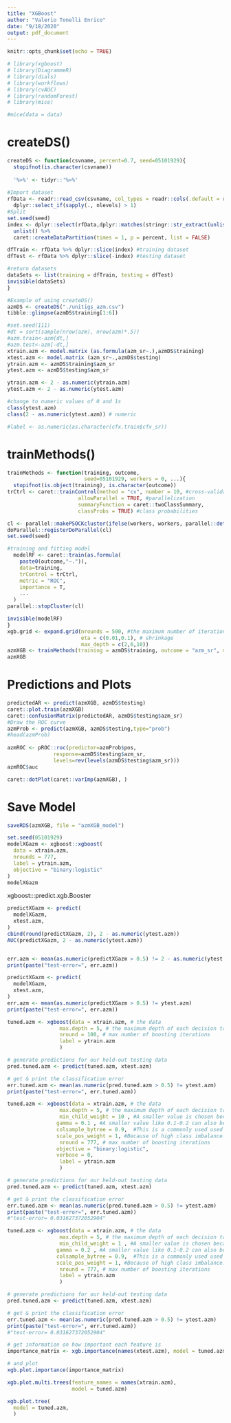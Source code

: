 ```yaml
---
title: "XGBoost"
author: "Valerio Tonelli Enrico"
date: "9/18/2020"
output: pdf_document
---
```


```r
knitr::opts_chunk$set(echo = TRUE)
```

```r
# library(xgboost)
# library(DiagrammeR)
# library(dials)
# library(workflows)
# library(cvAUC)
# library(randomForest)
# library(mice)
```


```r
#mice(data = data)
```

# createDS()
```r
createDS <- function(csvname, percent=0.7, seed=05101929){
  stopifnot(is.character(csvname))
  
  '%>%' <- tidyr::'%>%'
  
#Import dataset
rfData <- readr::read_csv(csvname, col_types = readr::cols(.default = readr::col_factor(NULL))) %>% 
  dplyr::select_if(sapply(., nlevels) > 1)
#Split
set.seed(seed)
index <- dplyr::select(rfData,dplyr::matches(stringr::str_extract(unlist(stringr::str_split(csvname, "_"))[2],"^[[:alpha:]]+"))) %>% 
  unlist() %>% 
  caret::createDataPartition(times = 1, p = percent, list = FALSE)

dfTrain <- rfData %>% dplyr::slice(index) #training dataset
dfTest <- rfData %>% dplyr::slice(-index) #testing dataset

#return datasets
dataSets <- list(training = dfTrain, testing = dfTest)
invisible(dataSets)
}

#Example of using createDS()
azmDS <- createDS("./unitigs_azm.csv")
tibble::glimpse(azmDS$training[1:6])
```


```r
#set.seed(111)
#dt = sort(sample(nrow(azm), nrow(azm)*.5))
#azm.train<-azm[dt,]
#azm.test<-azm[-dt,]
xtrain.azm <- model.matrix (as.formula(azm_sr~.),azmDS$training)
xtest.azm <- model.matrix (azm_sr~.,azmDS$testing)
ytrain.azm <- azmDS$training$azm_sr
ytest.azm <- azmDS$testing$azm_sr

ytrain.azm <- 2 - as.numeric(ytrain.azm)
ytest.azm <- 2 - as.numeric(ytest.azm)

#change to numeric values of 0 and 1s
class(ytest.azm)
class(2 - as.numeric(ytest.azm)) # numeric

#label <- as.numeric(as.character(cfx.train$cfx_sr))
```

# trainMethods()
```r
trainMethods <- function(training, outcome,
                         seed=05101929, workers = 0, ...){
  stopifnot(is.object(training), is.character(outcome))
trCtrl <- caret::trainControl(method = "cv", number = 10, #cross-validation
                       allowParallel = TRUE, #parallelization
                       summaryFunction = caret::twoClassSummary,
                       classProbs = TRUE) #class probabilities

cl <- parallel::makePSOCKcluster(ifelse(workers, workers, parallel::detectCores())) #set number of cores
doParallel::registerDoParallel(cl)
set.seed(seed)

#training and fitting model
  modelRF <- caret::train(as.formula(
    paste0(outcome,"~.")),
    data=training,
    trControl = trCtrl,
    metric = "ROC",
    importance = T,
    ...
  )
parallel::stopCluster(cl)

invisible(modelRF)
}
xgb.grid <- expand.grid(nrounds = 500, #the maximum number of iterations
                        eta = c(0.01,0.1), # shrinkage
                        max_depth = c(2,6,10))
azmXGB <- trainMethods(training = azmDS$training, outcome = "azm_sr", method = "xgbTree")
azmXGB
```
# Predictions and Plots
```r
predictedAR <- predict(azmXGB, azmDS$testing)
caret::plot.train(azmXGB)
caret::confusionMatrix(predictedAR, azmDS$testing$azm_sr)
#Draw the ROC curve 
azmProb <- predict(azmXGB, azmDS$testing,type="prob")
#head(azmProb)
 
azmROC <- pROC::roc(predictor=azmProb$pos,
               response=azmDS$testing$azm_sr,
               levels=rev(levels(azmDS$testing$azm_sr)))
azmROC$auc

caret::dotPlot(caret::varImp(azmXGB), )
```

# Save Model
```r
saveRDS(azmXGB, file = "azmXGB_model")
```




```r
set.seed(05101929)
modelXGazm <- xgboost::xgboost(
  data = xtrain.azm,
  nrounds = 777,
  label = ytrain.azm,
  objective = "binary:logistic"
)
modelXGazm
```

xgboost:::predict.xgb.Booster
```r

predictXGazm <- predict(
  modelXGazm, 
  xtest.azm, 
)
cbind(round(predictXGazm, 2), 2 - as.numeric(ytest.azm))
AUC(predictXGazm, 2 - as.numeric(ytest.azm))


err.azm <- mean(as.numeric(predictXGazm > 0.5) != 2 - as.numeric(ytest.azm))
print(paste("test-error=", err.azm))
```

```r

predictXGazm <- predict(
  modelXGazm, 
  xtest.azm, 
)
err.azm <- mean(as.numeric(predictXGazm > 0.5) != ytest.azm)
print(paste("test-error=", err.azm))
```


```r
tuned.azm <- xgboost(data = xtrain.azm, # the data           
                 max.depth = 5, # the maximum depth of each decision tree
                 nround = 100, # max number of boosting iterations
                 label = ytrain.azm
                 )  

# generate predictions for our held-out testing data
pred.tuned.azm <- predict(tuned.azm, xtest.azm)

# get & print the classification error
err.tuned.azm <- mean(as.numeric(pred.tuned.azm > 0.5) != ytest.azm)
print(paste("test-error=", err.tuned.azm))
```

```r
tuned.azm <- xgboost(data = xtrain.azm, # the data           
                 max.depth = 5, # the maximum depth of each decision tree
                 min_child_weight = 10 , #A smaller value is chosen because it is a highly imbalanced class problem and leaf nodes can have smaller size groups.
                gamma = 0.1 , #A smaller value like 0.1-0.2 can also be chosen for starting. This will anyways be tuned later.
                colsample_bytree = 0.9,  #This is a commonly used used start value. Typical values range between 0.5-0.9.
                scale_pos_weight = 1, #Because of high class imbalance.
                 nround = 777, # max number of boosting iterations
                objective = "binary:logistic",
                verbose = 0,
                 label = ytrain.azm
                 )  

# generate predictions for our held-out testing data
pred.tuned.azm <- predict(tuned.azm, xtest.azm)

# get & print the classification error
err.tuned.azm <- mean(as.numeric(pred.tuned.azm > 0.5) != ytest.azm)
print(paste("test-error=", err.tuned.azm))
#"test-error= 0.031627372052904"
```

```r
tuned.azm <- xgboost(data = xtrain.azm, # the data           
                 max.depth = 5, # the maximum depth of each decision tree
                 min_child_weight = 1 , #A smaller value is chosen because it is a highly imbalanced class problem and leaf nodes can have smaller size groups.
                gamma = 0.2 , #A smaller value like 0.1-0.2 can also be chosen for starting. This will anyways be tuned later.
                colsample_bytree = 0.9,  #This is a commonly used used start value. Typical values range between 0.5-0.9.
                scale_pos_weight = 1, #Because of high class imbalance.
                 nround = 777, # max number of boosting iterations
                 label = ytrain.azm
                 )  

# generate predictions for our held-out testing data
pred.tuned.azm <- predict(tuned.azm, xtest.azm)

# get & print the classification error
err.tuned.azm <- mean(as.numeric(pred.tuned.azm > 0.5) != ytest.azm)
print(paste("test-error=", err.tuned.azm))
#"test-error= 0.031627372052904"
```

```r
# get information on how important each feature is
importance_matrix <- xgb.importance(names(xtest.azm), model = tuned.azm)

# and plot
xgb.plot.importance(importance_matrix)
```

```r
xgb.plot.multi.trees(feature_names = names(xtrain.azm), 
                     model = tuned.azm)
```

```r
xgb.plot.tree(
  model = tuned.azm, 
  )
```



























